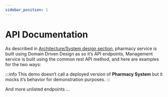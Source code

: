 ```yaml
---
sidebar_position: 1
---
```



# API Documentation

As described in [Architecture/System design section](./architecture), pharmacy service is built using Domain Driven Design as so it’s API endpoints, Management service is built using the common rest API method, and here are examples for the two ways:

:::info
This demo doesn’t call a deployed version of **Pharmacy System** but it mocks it’s behavior for demonstration purposes.
:::


<ApiDemonstration url="pharmacy.company/MedicinesSearch?isAllBranches=1&name=adol" method="Post"></ApiDemonstration>

<ApiDemonstration url="management.company/Medicines" method="Post"></ApiDemonstration>

<ApiDemonstration url="pharmacy.company/Branches" method="Get"></ApiDemonstration>


And more unlisted endpoints …